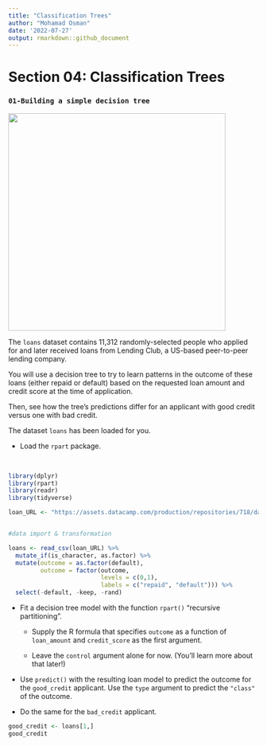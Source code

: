 ```yaml
---
title: "Classification Trees"
author: "Mohamad Osman"
date: '2022-07-27'
output: rmarkdown::github_document
---
```


# Section 04: Classification Trees

### **`01-Building a simple decision tree`**

![](images/chrome_YYPjJgMQo9.png){width="437"}

The `loans` dataset contains 11,312 randomly-selected people who applied for and later received loans from Lending Club, a US-based peer-to-peer lending company.

You will use a decision tree to try to learn patterns in the outcome of these loans (either repaid or default) based on the requested loan amount and credit score at the time of application.

Then, see how the tree's predictions differ for an applicant with good credit versus one with bad credit.

The dataset `loans` has been loaded for you.

-   Load the `rpart` package.

\

```r
library(dplyr)
library(rpart)
library(readr)
library(tidyverse)

loan_URL <- "https://assets.datacamp.com/production/repositories/718/datasets/7805fceacfb205470c0e8800d4ffc37c6944b30c/loans.csv"


#data import & transformation

loans <- read_csv(loan_URL) %>%  
  mutate_if(is_character, as.factor) %>% 
  mutate(outcome = as.factor(default), 
         outcome = factor(outcome, 
                          levels = c(0,1),
                          labels = c("repaid", "default"))) %>% 
  select(-default, -keep, -rand)
```

-   Fit a decision tree model with the function `rpart()` "recursive partitioning".

    -   Supply the R formula that specifies `outcome` as a function of `loan_amount` and `credit_score` as the first argument.

    -   Leave the `control` argument alone for now. (You'll learn more about that later!)

-   Use `predict()` with the resulting loan model to predict the outcome for the `good_credit` applicant. Use the `type` argument to predict the `"class"` of the outcome.

-   Do the same for the `bad_credit` applicant.

```r
good_credit <- loans[1,]
good_credit
```

\
